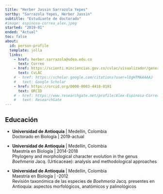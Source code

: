 ```yaml
---
title: "Herber Jassin Sarrazola Yepes"
sortby: "Sarrazola Yepes, Herber Jassin"
subtitle: "Estudiante de doctorado"
#image: espinosa-correa_alex.jpeg
started: "2019-01"
ended: "Actual"
toc: false
about:
  id: person-profile
  template: jolla
  links:
    - href: herber.sarrazola@udea.edu.co
      text: Correo
    - href: https://scienti.minciencias.gov.co/cvlac/visualizador/generarCurriculoCv.do?cod_rh=0001333993
      text: CvLAC
    # - href: https://scholar.google.com/citations?user=lOgHTMAAAAAJ
    #   text: Google Scholar
    - href: https://orcid.org/0000-0003-4418-0181
      text: ORCID
    # - href: https://www.researchgate.net/profile/Alex-Espinosa-Correa
    #   text: ResearchGate
---
```


:::{#person-profile}
:::



## Educación

-   **Universidad de Antioquia** \| Medellín, Colombia\
    Doctorado en Biología \| 2019-actual\
    <!-- Estudio aerobiológico en la ciudad de Medellín (Colombia): una variable biológica de la calidad del aire en una ciudad altamente contaminada -->

-   **Universidad de Antioquia** \| Medellín, Colombia\
    Maestría en Biología \| 2014-2018\
    Phylogeny and morphological character evolution in the genus *Boehmeria* Jacq. (Urticaceae): analysis and methodological approaches

-   **Universidad de Antioquia** \| Medellín, Colombia\
    Maestría en Biología \| -2012\
    Revisión taxonómica de las especies de *Boehmeria* Jacq. presentes en Antioquia: aspectos morfológicos, anatómicos y palinológicos